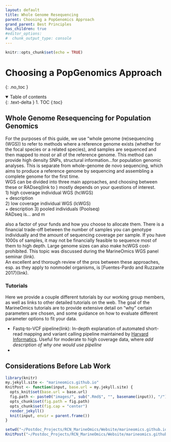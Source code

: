 ```yaml
---
layout: default
title: Whole Genome Resequencing
parent: Choosing a PopGenomics Approach
grand_parent: Best Principles
has_children: true
#editor_options: 
#  chunk_output_type: console
---
```


```r
knitr::opts_chunk$set(echo = TRUE)
```

# Choosing a PopGenomics Approach  
{: .no_toc }

<details open markdown="block">
  <summary>
    Table of contents
  </summary>
  {: .text-delta }
1. TOC
{:toc}
</details>

## Whole Genome Resequencing for Population Genomics  
For the purposes of this guide, we use "whole genome (re)sequencing (WGS)) to refer to  methods where a reference genome exists (whether for the focal species or a related species), and samples are sequenced and then mapped to most or all of the reference genome. This method can provide high density SNPs, structural information...for population genomic analyses. This is separate from whole-genome de novo sequencing, which aims to produce a reference genome by sequencing and assembling a complete genome for the first time.   
WGS can be divided into three main approaches, and choosing between these or RADseq(link to ) mostly depends on your questions of interest.   
1) high coverage individual WGS (hcWGS)  
+ description  
2) low coverage individual WGS (lcWGS)  
+ description
3) pooled individuals (Poolseq)  
RADseq is... and m



 also a factor of your funds and how you choose to allocate them. There is a financial trade-off between the number of samples you can genotype individually and the amount of sequencing coverage per sample. If you have 1000s of samples, it may not be financially feasible to sequence most of them to high depth.  Large genome sizes can also make hcWGS cost-prohibited. This topic was discussed during the MarineOmics WGS panel seminar (link).    
An excellent and thorough review of the pros  between these approaches, esp. as they apply to nonmodel organisms, is [Fuentes-Pardo and Ruzzante 2017)(link). 

### Tutorials  

Here we provide a couple different tutorials by our working group members, as well as links to other detailed tutorials on the web. The goal of the MarineOmics tutorials are to provide extensive detail on "why" certain parameters are chosen, and some guidance on how to evaluate different parameter options to fit your data.  

* Fastq-to-VCF pipeline(link): In-depth explanation of automated short-read mapping and variant calling pipeline maintained by [Harvard Informatics](https://github.com/harvardinformatics/shortRead_mapping_variantCalling). Useful for moderate to high coverage data, where *add description of why one would use pipeline*  
* 

## Considerations Before Lab Work

```r
library(knitr)
my.jekyll.site <- "marineomics.github.io"
KnitPost <- function(input, base.url = my.jekyll.site) {
  opts_knit$set(base.url = base.url)
  fig.path <- paste0("images/", sub(".Rmd$", "", basename(input)), "/")
  opts_chunk$set(fig.path = fig.path)
  opts_chunk$set(fig.cap = "center")
  render_jekyll()
  knit(input, envir = parent.frame())
}

setwd("~/Postdoc_Projects/RCN_MarineOmics/Website/marineomics.github.io/guidelines/")
KnitPost("~/Postdoc_Projects/RCN_MarineOmics/Website/marineomics.github.io/guidelines/WGS_intro.Rmd")

```